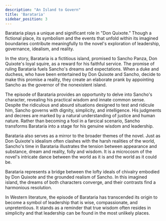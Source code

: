 ```yaml
---
description: "An Island to Govern"
title: 'Barataria'
sidebar_position: 3
---
```


Barataria plays a unique and significant role in "Don Quixote." Though a fictional place, its symbolism and the events that unfold within its imagined boundaries 
contribute meaningfully to the novel's exploration of leadership, governance, idealism, and reality.

In the story, Barataria is a fictitious island, promised to Sancho Panza, Don Quixote's loyal squire, as a reward for his faithful service. The promise of ruling 
Barataria fuels Sancho's dreams and expectations. When a duke and duchess, who have been entertained by Don Quixote and Sancho, decide to make this promise a reality, 
they create an elaborate prank by appointing Sancho as the governor of the nonexistent island.

The episode of Barataria provides an opportunity to delve into Sancho's character, revealing his practical wisdom and innate common sense. Despite the ridiculous and 
absurd situations designed to test and ridicule him, Sancho governs with dignity, simplicity, and intelligence. His judgments and decrees are marked by a natural understanding 
of justice and human nature. Rather than becoming a fool in a farcical scenario, Sancho transforms Barataria into a stage for his genuine wisdom and leadership.

Barataria also serves as a mirror to the broader themes of the novel. Just as Don Quixote's idealism often clashes with the harsh realities of the world, Sancho's time in Barataria 
illustrates the tension between appearance and substance, dream and reality, folly and wisdom. It is a microcosm of the novel's intricate dance between the world as it is and the world as it could be.

Barataria represents a bridge between the lofty ideals of chivalry embodied by Don Quixote and the grounded realism of Sancho. In this imagined island, the dreams of both 
characters converge, and their contrasts find a harmonious resolution.

In Western literature, the episode of Barataria has transcended its origin to become a symbol of leadership that is wise, compassionate, and unpretentious. It stands as a
reminder that true wisdom often resides in simplicity and that leadership can be found in the most unlikely places.

